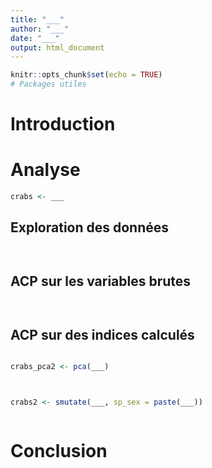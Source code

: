 ```yaml
---
title: "___"
author: "___"
date: "___"
output: html_document
---
```


<!--% En partant du jeu de données `crabs` du package `MASS`, réalisez une ACP afin de différencier les quatre groupes de *Leptograpsus variegatus* (deux espèces et les deux sexes pour chaque espèce). -->

```r
knitr::opts_chunk$set(echo = TRUE)
# Packages utiles

```

# Introduction

<!--% Rédigez une introduction de 5 phrases maximum sur *Leptograpsus variegatus* (Fabricius, 1793). -->

# Analyse

<!--% Importez le jeu de données `crabs` du package `MASS`. -->

```r
crabs <- ___
```

## Exploration des données

<!--% Réalisez une matrice de nuages de points pour vérifier la linéarité entre les variables quantitatives intéressantes. -->

```r

```

<!--% Interprétez la matrice de nuages de points en 3 phrases maximum. -->

<!--% Réalisez un graphique de la matrice de corrélation de Pearson. -->

```r

```

<!--% Interprétez la matrice de corrélation en 3 phrases.-->

## ACP sur les variables brutes

<!--% Réalisez une ACP avec la fonction `pca()`. Nommez cet objet `crabs_pca`. Affichez également le résumé de cet objet. Utilisez l'ensemble des variables quantitatives à disposition. -->

```r

```

<!--% Réalisez le graphique des éboulis de l'objet `crabs_pca`.-->

```r

```

<!--% Interprétez le résumé de l'ACP et le graphique des éboulis en 5 phrases. Ayez une réflexion également concernant la part de variance exprimée sur le premier axe de l'ACP. -->

## ACP sur des indices calculés

<!--% Calculer des indices qui permettent de résoudre le problème observé ci-dessus. Préparez un jeu de données `crabs2` en divisant chacune des variables de `crabs` par `length`. -->

```r

```

<!--% Réalisez une seconde ACP avec la fonction `pca()` sur `crabs2`. Nommez cet objet `crabs_pca2`. Affichez également le résumé de cet objet. Utilisez l'ensemble des variables disponibles et pertinentes pour cette analyse. -->

```r
crabs_pca2 <- pca(___)
```

<!--% Réalisez le graphique des éboulis sur l'objet `crabs_pca2`.-->

```r

```

```{=html}
<!--% Interprétez le résumé de l'ACP et le graphique des éboulis en 5 phrases.


<!--% Réalisez un graphique permettant de visualiser la représentation des variables dans le premier plan de l'ACP. -->
```
```r

```

<!--% Interprétez en 3 phrases ce graphique.-->

<!--% Calculez une nouvelle variable dans le jeu de données `crabs2` qui combine la variable `species` et la variable `sex` en une seule. Nommez cette nouvelle variable `sp_sex`. -->

```r
crabs2 <- smutate(___, sp_sex = paste(___))
```

<!--% Réalisez un graphique permettant de visualiser la représentation des individus dans le premier plan de l'ACP. Utilisez la variable `sp_sex` afin de différencier les individus sur votre graphique par la couleur. -->

```r

```

<!--% Interprétez en 5 phrases ce graphique.-->

# Conclusion

<!--% Concluez ce carnet de notes en 5 phrases maximum. -->
